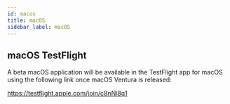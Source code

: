 ```yaml
---
id: macos
title: macOS
sidebar_label: macOS
---
```



## macOS TestFlight

A beta macOS application will be available in the TestFlight app for macOS using the following link once macOS Ventura is released:

https://testflight.apple.com/join/c8nNl8q1